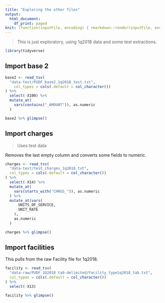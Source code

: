 ```yaml
---
title: "Exploring the other files"
output:
  html_document:
    df_print: paged
knit: (function(inputFile, encoding) { rmarkdown::render(inputFile, encoding = encoding, output_dir = "docs") })
---
```


> This is just exploratory, using 1q2018 data and some test extractions.


```r
library(tidyverse)
```

## Import base 2

```r
base2 <- read_tsv(
  "data-test/PUDF_base2_1q2018_test.txt",
    col_types = cols(.default = col_character())
) %>% 
  select(-X100) %>% 
  mutate_at(
    vars(contains("_AMOUNT")), as.numeric
  )

base2 %>% glimpse()
```

## Import charges

> Uses test data

Removes the last empty column and converts some fields to numeric.

```r
charges <- read_tsv(
  "data-test/test_charges_1q2018.txt",
  col_types = cols(.default = col_character())
) %>%
  select(-X14) %>% 
  mutate_at(
    vars(starts_with("CHRGS_")), as.numeric
  ) %>% 
  mutate_at(vars(
      UNITS_OF_SERVICE,
      UNIT_RATE
    ),
    as.numeric
  )

charges %>% glimpse()
```


## Import facilities

This pulls from the raw Facility file for 1q2018.

```r

facility <- read_tsv(
  "data-raw/PUDF 1Q2018 tab-delimited/Facility_type1q2018_tab.txt",
  col_types = cols(.default = col_character())
) %>%
  select(-X13)

facility %>% glimpse()
```
